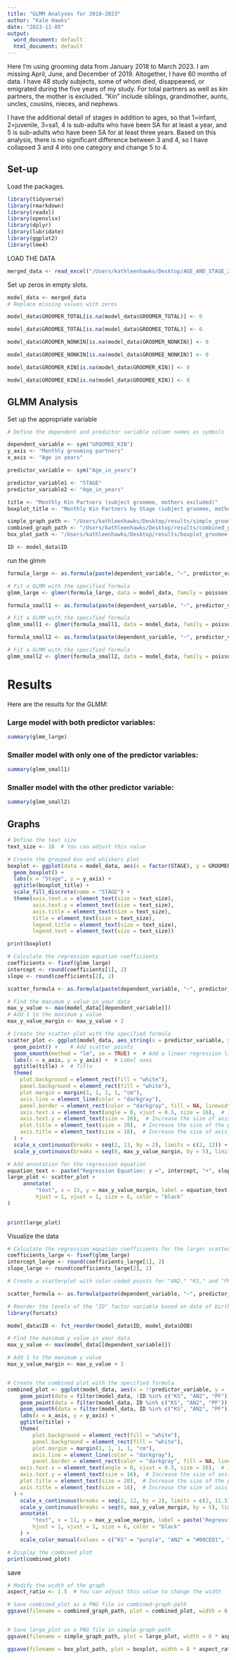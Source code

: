 ```yaml
---
title: "GLMM Analyses for 2018-2023"
author: "Kale Hawks"
date: "2023-11-05"
output:
  word_document: default
  html_document: default
---
```


Here I'm using grooming data from January 2018 to March 2023. I am missing April, June, and December of 2019. Altogether, I have 60 months of data. I have 48 study subjects, some of whom died, disappeared, or emigrated during the five years of my study. For total partners as well as kin partners, the mother is excluded. "Kin" include siblings, grandmother, aunts, uncles, cousins, nieces, and nephews.

I have the additional detail of stages in addition to ages, so that 1=infant, 2=juvenile, 3=sa1, 4 is sub-adults who have been SA for at least a year, and 5 is sub-adults who have been SA for at least three years. Based on this analysis, there is no significant difference between 3 and 4, so I have collapsed 3 and 4 into one category and change 5 to 4. 
 

## Set-up

Load the packages.

```r
library(tidyverse)
library(rmarkdown)
library(readxl)
library(openxlsx)
library(dplyr)
library(lubridate)
library(ggplot2)
library(lme4)
```


LOAD THE DATA 

```r
merged_data <- read_excel("/Users/kathleenhawks/Desktop/AGE_AND_STAGE_2018-2023.xlsx", sheet = "Sheet1")

```


Set up zeros in empty slots.

```r
model_data <- merged_data
# Replace missing values with zeros

model_data$GROOMER_TOTAL[is.na(model_data$GROOMER_TOTAL)] <- 0

model_data$GROOMEE_TOTAL[is.na(model_data$GROOMEE_TOTAL)] <- 0

model_data$GROOMER_NONKIN[is.na(model_data$GROOMER_NONKIN)] <- 0

model_data$GROOMEE_NONKIN[is.na(model_data$GROOMEE_NONKIN)] <- 0

model_data$GROOMER_KIN[is.na(model_data$GROOMER_KIN)] <- 0

model_data$GROOMEE_KIN[is.na(model_data$GROOMEE_KIN)] <- 0
```


## GLMM Analysis

Set up the appropriate variable


```r

# Define the dependent and predictor variable column names as symbols

dependent_variable <- sym("GROOMEE_KIN")  
y_axis <- "Monthly grooming partners"
x_axis <- "Age in years"

predictor_variable <- sym("Age_in_years")

predictor_variable1 <- "STAGE"
predictor_variable2 <- "Age_in_years"

title <- "Monthly Kin Partners (subject groomee, mothers excluded)"
boxplot_title <- "Monthly Kin Partners by Stage (subject groomee, mothers excluded)"

simple_graph_path <- "/Users/kathleenhawks/Desktop/results/simple_groomee-kin.png"
combined_graph_path <- "/Users/kathleenhawks/Desktop/results/combined_groomee-kin.png"
box_plot_path <- "/Users/kathleenhawks/Desktop/results/boxplot_groomee-kin.png"

ID <- model_data$ID
```

run the glmm

```r
formula_large <- as.formula(paste(dependent_variable, "~", predictor_variable1, "+", predictor_variable2, "+ (1 | ID)"))

# Fit a GLMM with the specified formula
glmm_large <- glmer(formula_large, data = model_data, family = poisson)

formula_small1 <- as.formula(paste(dependent_variable, "~", predictor_variable1, "+ (1 | ID)"))

# Fit a GLMM with the specified formula
glmm_small1 <- glmer(formula_small1, data = model_data, family = poisson)

formula_small2 <- as.formula(paste(dependent_variable, "~", predictor_variable2, "+ (1 | ID)"))

# Fit a GLMM with the specified formula
glmm_small2 <- glmer(formula_small2, data = model_data, family = poisson)
```
# Results

Here are the results for the GLMM:

### Large model with both predictor variables:

```r
summary(glmm_large)
```
### Smaller model with only one of the predictor variables:

```r
summary(glmm_small1)
```

### Smaller model with the other predictor variable:

```r
summary(glmm_small2)
```
## Graphs
```r
# Define the text size
text_size <- 16  # You can adjust this value

# Create the grouped box and whiskers plot
boxplot <- ggplot(data = model_data, aes(x = factor(STAGE), y = GROOMER_TOTAL, fill = factor(STAGE))) +
  geom_boxplot() +
  labs(x = "Stage", y = y_axis) +
  ggtitle(boxplot_title) +
  scale_fill_discrete(name = "STAGE") +
  theme(axis.text.x = element_text(size = text_size),
        axis.text.y = element_text(size = text_size),
        axis.title = element_text(size = text_size),
        title = element_text(size = text_size),
        legend.title = element_text(size = text_size),
        legend.text = element_text(size = text_size))

print(boxplot)
```

```r
# Calculate the regression equation coefficients
coefficients <- fixef(glmm_large)
intercept <- round(coefficients[1], 2)
slope <- round(coefficients[2], 2)

scatter_formula <- as.formula(paste(dependent_variable, "~", predictor_variable))

# Find the maximum y value in your data
max_y_value <- max(model_data[[dependent_variable]])
# Add 1 to the maximum y value
max_y_value_margin <- max_y_value + 2

# Create the scatter plot with the specified formula
scatter_plot <- ggplot(model_data, aes_string(x = predictor_variable, y = dependent_variable)) +
  geom_point() +    # Add scatter points
  geom_smooth(method = "lm", se = TRUE) +  # Add a linear regression line with confidence intervals
  labs(x = x_axis, y = y_axis) +  # Label axes
  ggtitle(title) +  # Title
  theme(
    plot.background = element_rect(fill = "white"),
    panel.background = element_rect(fill = "white"),
    plot.margin = margin(1, 1, 1, 1, "cm"),
    axis.line = element_line(color = "darkgray"),
    panel.border = element_rect(color = "darkgray", fill = NA, linewidth = 1),
    axis.text.x = element_text(angle = 0, vjust = 0.5, size = 16),  # Increase the size of axis text
    axis.text.y = element_text(size = 16),  # Increase the size of axis text
    plot.title = element_text(size = 20),  # Increase the size of the plot title
    axis.title = element_text(size = 18),  # Increase the size of axis titles
  ) +
  scale_x_continuous(breaks = seq(2, 13, by = 2), limits = c(2, 13)) +
  scale_y_continuous(breaks = seq(0, max_y_value_margin, by = 5), limits = c(0, NA))   # Set lower limit on y-axis at zero

# Add annotation for the regression equation
equation_text <- paste("Regression Equation: y =", intercept, "+", slope, "x")
large_plot <- scatter_plot +
     annotate(
         "text", x = 13, y = max_y_value_margin, label = equation_text,
         hjust = 1, vjust = 1, size = 6, color = "black"
)
     

print(large_plot)

```

Visualize the data

```r
# Calculate the regression equation coefficients for the larger scatterplot
coefficients_large <- fixef(glmm_large)
intercept_large <- round(coefficients_large[1], 2)
slope_large <- round(coefficients_large[2], 2)

# Create a scatterplot with color-coded points for "AN2," "KS," and "PF" and black dots for other individuals

scatter_formula <- as.formula(paste(dependent_variable, "~", predictor_variable))

# Reorder the levels of the "ID" factor variable based on date of birth ("DOB")
library(forcats)

model_data$ID <- fct_reorder(model_data$ID, model_data$DOB)

# Find the maximum y value in your data
max_y_value <- max(model_data[[dependent_variable]])

# Add 1 to the maximum y value
max_y_value_margin <- max_y_value + 2


# Create the combined plot with the specified formula
combined_plot <- ggplot(model_data, aes(x = !!predictor_variable, y = !!dependent_variable, color = ID)) +
    geom_point(data = filter(model_data, !ID %in% c("KS", "AN2", "PF")), color = "black") +
    geom_point(data = filter(model_data, ID %in% c("KS", "AN2", "PF")), aes(group = ID)) +
    geom_smooth(data = filter(model_data, ID %in% c("KS", "AN2", "PF")), method = "lm", se = FALSE, aes(group = ID), linewidth = 1.5) +
    labs(x = x_axis, y = y_axis) +
    ggtitle(title) +
    theme(
        plot.background = element_rect(fill = "white"),
        panel.background = element_rect(fill = "white"),
        plot.margin = margin(1, 1, 1, 1, "cm"),
        axis.line = element_line(color = "darkgray"),
        panel.border = element_rect(color = "darkgray", fill = NA, linewidth = 1),
    axis.text.x = element_text(angle = 0, vjust = 0.5, size = 16),  # Increase the size of axis text
    axis.text.y = element_text(size = 16),  # Increase the size of axis text
    plot.title = element_text(size = 20),  # Increase the size of the plot title
    axis.title = element_text(size = 18),  # Increase the size of axis titles
  ) +
    scale_x_continuous(breaks = seq(2, 12, by = 2), limits = c(2, 11.5)) +
    scale_y_continuous(breaks = seq(0, max_y_value_margin, by = 5), limits = c(0, NA)) +
    annotate(
        "text", x = 11, y = max_y_value_margin, label = paste("Regression Equation: y =", intercept_large, "+", slope_large, "x"),
        hjust = 1, vjust = 1, size = 6, color = "black"
    ) +
    scale_color_manual(values = c("KS" = "purple", "AN2" = "#00CED1", "PF" = "darkorange"))

# Display the combined plot
print(combined_plot)
```

save

```r

# Modify the width of the graph
aspect_ratio <- 1.5  # You can adjust this value to change the width

# Save combined_plot as a PNG file in combined-graph-path
ggsave(filename = combined_graph_path, plot = combined_plot, width = 8 * aspect_ratio, height = 8)


# Save large_plot as a PNG file in simple-graph-path
ggsave(filename = simple_graph_path, plot = large_plot, width = 8 * aspect_ratio, height = 8)

ggsave(filename = box_plot_path, plot = boxplot, width = 8 * aspect_ratio, height = 8)
```



